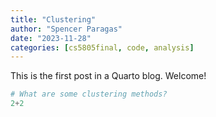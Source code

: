 ```yaml
---
title: "Clustering"
author: "Spencer Paragas"
date: "2023-11-28"
categories: [cs5805final, code, analysis]
---
```


This is the first post in a Quarto blog. Welcome!

```python
# What are some clustering methods?
2+2
```
